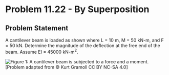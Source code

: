 # Problem 11.22 - By Superposition {.unnumbered}

## Problem Statement

A cantilever beam is loaded as shown where L = 10 m, M = 50 kN-m, and F = 50 kN. Determine the magnitude of the deflection at the free end of the beam. Assume EI = 45000 kN-m<sup>2</sup>.

![Figure 1: A cantilever beam is subjected to a force and a moment.](images/417.png){fig-alt="A cantilever beam of length 2L has a force P and a moment M applied to it. The moment is applied at length L and the force P is applied at length 2L."}
\[Problem adapted from © Kurt Gramoll CC BY NC-SA 4.0\]